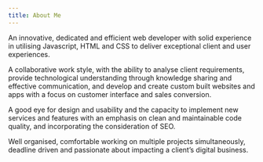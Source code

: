 ```yaml
---
title: About Me
---
```


An innovative, dedicated and efficient web developer with solid experience in utilising Javascript, HTML and CSS to deliver exceptional client and user experiences.

A collaborative work style, with the ability to analyse client requirements, provide technological understanding through knowledge sharing and effective communication, and develop and create custom built websites and apps with a focus on customer interface and sales conversion.

A good eye for design and usability and the capacity to implement new services and features with an emphasis on clean and maintainable code quality, and incorporating the consideration of SEO.

Well organised, comfortable working on multiple projects simultaneously, deadline driven and passionate about impacting a client’s digital business.
